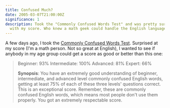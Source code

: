 ```yaml
---
title: Confused Much?
date: 2005-03-07T21:00:00Z
significance: 1
description: Took the "Commonly Confused Words Test" and was pretty surprised
  with my score. Who knew a math geek could handle the English language so well?
---
```


A few days ago, I took the [Commonly Confused Words Test][1]. Surprised at my score (I'm a math person. Not so great at English), I wanted to see if anybody in my age group could get a score as good or better than this one:

> Beginner: 93%
> Intermediate: 100%
> Advanced: 81%
> Expert: 66%
>
> **Synopsis**: You have an extremely good understanding of beginner, intermediate, and advanced level commonly confused English words, getting at least 75% of each of these three levels' questions correct. This is an exceptional score. Remember, these are commonly confused English words, which means most people don't use them properly. You got an extremely respectable score.

[1]: http://www.okcupid.com/tests/take?testid=14457200288064322170
